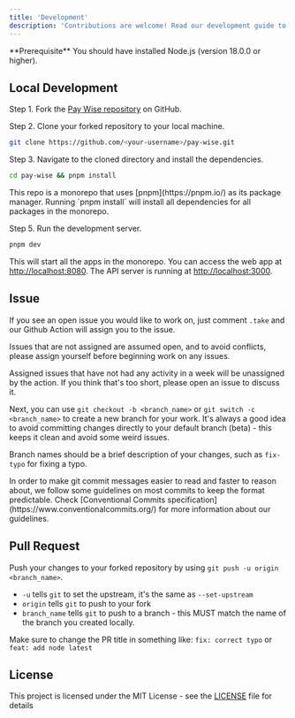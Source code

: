 ```yaml
---
title: 'Development'
description: 'Contributions are welcome! Read our development guide to learn how to set up your local environment.'
---
```


<Info>
  **Prerequisite** You should have installed Node.js (version 18.0.0 or higher).
</Info>

## Local Development

Step 1. Fork the [Pay Wise repository](https://github.com/takanome-dev/paywise) on GitHub.

Step 2. Clone your forked repository to your local machine.

```bash
git clone https://github.com/<your-username>/pay-wise.git
```

Step 3. Navigate to the cloned directory and install the dependencies.

```bash
cd pay-wise && pnpm install
```

<Info>
  This repo is a monorepo that uses [pnpm](https://pnpm.io/) as its package
  manager. Running `pnpm install` will install all dependencies for all packages
  in the monorepo.
</Info>

Step 5. Run the development server.

```bash
pnpm dev
```

This will start all the apps in the monorepo. You can access the web app at [http://localhost:8080](http://localhost:8080). The API server is running at [http://localhost:3000](http://localhost:3000).

## Issue

If you see an open issue you would like to work on, just comment `.take` and our Github Action will assign you to the issue.

Issues that are not assigned are assumed open, and to avoid conflicts, please assign yourself before beginning work on any issues.

<Note>
  Assigned issues that have not had any activity in a week will be unassigned by
  the action. If you think that's too short, please open an issue to discuss it.
</Note>

Next, you can use `git checkout -b <branch_name>` or `git switch -c <branch_name>` to create a new branch for your work. It's always a good idea to avoid committing changes directly to your default branch (beta) - this keeps it clean and avoid some weird issues.

Branch names should be a brief description of your changes, such as `fix-typo` for fixing a typo.

<Note>
  In order to make git commit messages easier to read and faster to reason
  about, we follow some guidelines on most commits to keep the format
  predictable. Check [Conventional Commits
  specification](https://www.conventionalcommits.org/) for more information
  about our guidelines.
</Note>

## Pull Request

Push your changes to your forked repository by using `git push -u origin <branch_name>`.

- `-u` tells `git` to set the upstream, it's the same as `--set-upstream`
- `origin` tells `git` to push to your fork
- `branch_name` tells `git` to push to a branch - this MUST match the name of the branch you created locally.

Make sure to change the PR title in something like: `fix: correct typo` or `feat: add node latest`

## License

This project is licensed under the MIT License - see the [LICENSE](../LICENSE) file for details
